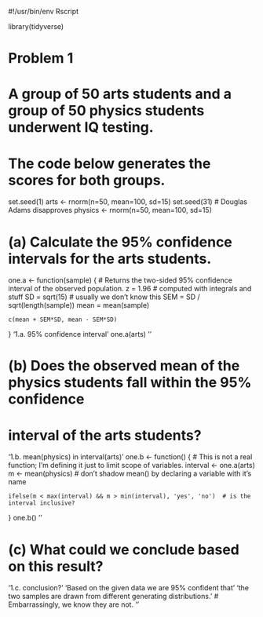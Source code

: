 #!/usr/bin/env Rscript


library(tidyverse)


# Problem 1
# A group of 50 arts students and a group of 50 physics students underwent IQ testing.
# The code below generates the scores for both groups.
set.seed(1)
arts <- rnorm(n=50, mean=100, sd=15)
set.seed(31)  # Douglas Adams disapproves
physics <- rnorm(n=50, mean=100, sd=15)

# (a) Calculate the 95% confidence intervals for the arts students.
one.a <- function(sample)
{
    # Returns the two-sided 95% confidence interval of the observed population.
    z = 1.96  # computed with integrals and stuff
    SD = sqrt(15)  # usually we don't know this
    SEM = SD / sqrt(length(sample))
    mean = mean(sample)

    c(mean + SEM*SD, mean - SEM*SD)
}
'1.a. 95% confidence interval'
one.a(arts)
''

# (b) Does the observed mean of the physics students fall within the 95% confidence
# interval of the arts students?
'1.b. mean(physics) in interval(arts)'
one.b <- function()
{
    # This is not a real function; I'm defining it just to limit scope of variables.
    interval <- one.a(arts)
    m <- mean(physics)  # don't shadow mean() by declaring a variable with it's name 

    ifelse(m < max(interval) && m > min(interval), 'yes', 'no')  # is the interval inclusive?
}
one.b()
''

# (c) What could we conclude based on this result?
'1.c. conclusion?'
'Based on the given data we are 95% confident that'
'the two samples are drawn from different generating distributions.'
# Embarrassingly, we know they are not.
''
